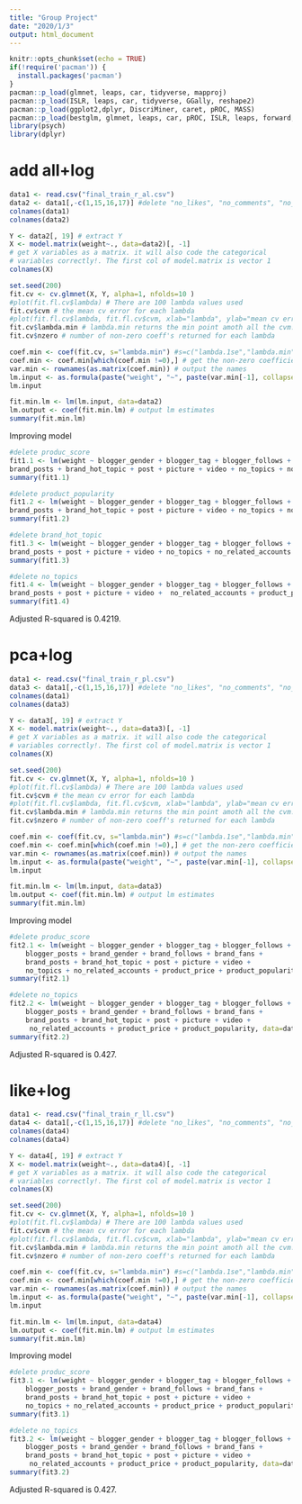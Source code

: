 ---
title: "Group Project"
date: "2020/1/3"
output: html_document
---
```{r setup, include=FALSE}
knitr::opts_chunk$set(echo = TRUE)
if(!require('pacman')) {
  install.packages('pacman')
}
pacman::p_load(glmnet, leaps, car, tidyverse, mapproj)
pacman::p_load(ISLR, leaps, car, tidyverse, GGally, reshape2)
pacman::p_load(ggplot2,dplyr, DiscriMiner, caret, pROC, MASS)
pacman::p_load(bestglm, glmnet, leaps, car, pROC, ISLR, leaps, forward,maps, GGally, dplyr,DiscriMiner, caret,MASS)
library(psych) 
library(dplyr)
```

# add all+log

```{r}
data1 <- read.csv("final_train_r_al.csv")
data2 <- data1[,-c(1,15,16,17)] #delete "no_likes", "no_comments", "no_reposts"
colnames(data1)
colnames(data2)
```



```{r}
Y <- data2[, 19] # extract Y
X <- model.matrix(weight~., data=data2)[, -1]
# get X variables as a matrix. it will also code the categorical
# variables correctly!. The first col of model.matrix is vector 1
colnames(X)
```

```{r}
set.seed(200)
fit.cv <- cv.glmnet(X, Y, alpha=1, nfolds=10 )
#plot(fit.fl.cv$lambda) # There are 100 lambda values used
fit.cv$cvm # the mean cv error for each lambda
#plot(fit.fl.cv$lambda, fit.fl.cv$cvm, xlab="lambda", ylab="mean cv errors")
fit.cv$lambda.min # lambda.min returns the min point amoth all the cvm.
fit.cv$nzero # number of non-zero coeff's returned for each lambda
```


```{r}
coef.min <- coef(fit.cv, s="lambda.min") #s=c("lambda.1se","lambda.min") or lambda value
coef.min <- coef.min[which(coef.min !=0),] # get the non-zero coefficients
var.min <- rownames(as.matrix(coef.min)) # output the names
lm.input <- as.formula(paste("weight", "~", paste(var.min[-1], collapse = "+"))) 
lm.input
```

```{r}
fit.min.lm <- lm(lm.input, data=data2)
lm.output <- coef(fit.min.lm) # output lm estimates
summary(fit.min.lm)
```

Improving model

```{r}
#delete produc_score
fit1.1 <- lm(weight ~ blogger_gender + blogger_tag + blogger_follows + blogger_fans + blogger_posts + brand_gender + brand_follows + brand_fans + 
brand_posts + brand_hot_topic + post + picture + video + no_topics + no_related_accounts + product_price + product_popularity, data=data2)
summary(fit1.1)
```
```{r}
#delete product_popularity 
fit1.2 <- lm(weight ~ blogger_gender + blogger_tag + blogger_follows + blogger_fans + blogger_posts + brand_gender + brand_follows + brand_fans + 
brand_posts + brand_hot_topic + post + picture + video + no_topics + no_related_accounts + product_price, data=data2)
summary(fit1.2)
```

```{r}
#delete brand_hot_topic
fit1.3 <- lm(weight ~ blogger_gender + blogger_tag + blogger_follows + blogger_fans + blogger_posts + brand_gender + brand_follows + brand_fans + 
brand_posts + post + picture + video + no_topics + no_related_accounts + product_price, data=data2)
summary(fit1.3)
```

```{r}
#delete no_topics
fit1.4 <- lm(weight ~ blogger_gender + blogger_tag + blogger_follows + blogger_fans + blogger_posts + brand_gender + brand_follows + brand_fans + 
brand_posts + post + picture + video +  no_related_accounts + product_price, data=data2)
summary(fit1.4)
```

Adjusted R-squared is 0.4219.

# pca+log
```{r}
data1 <- read.csv("final_train_r_pl.csv")
data3 <- data1[,-c(1,15,16,17)] #delete "no_likes", "no_comments", "no_reposts"
colnames(data1)
colnames(data3)
```


```{r}
Y <- data3[, 19] # extract Y
X <- model.matrix(weight~., data=data3)[, -1]
# get X variables as a matrix. it will also code the categorical
# variables correctly!. The first col of model.matrix is vector 1
colnames(X)
```


```{r}
set.seed(200)
fit.cv <- cv.glmnet(X, Y, alpha=1, nfolds=10 )
#plot(fit.fl.cv$lambda) # There are 100 lambda values used
fit.cv$cvm # the mean cv error for each lambda
#plot(fit.fl.cv$lambda, fit.fl.cv$cvm, xlab="lambda", ylab="mean cv errors")
fit.cv$lambda.min # lambda.min returns the min point amoth all the cvm.
fit.cv$nzero # number of non-zero coeff's returned for each lambda
```


```{r}
coef.min <- coef(fit.cv, s="lambda.min") #s=c("lambda.1se","lambda.min") or lambda value
coef.min <- coef.min[which(coef.min !=0),] # get the non-zero coefficients
var.min <- rownames(as.matrix(coef.min)) # output the names
lm.input <- as.formula(paste("weight", "~", paste(var.min[-1], collapse = "+"))) 
lm.input
```

```{r}
fit.min.lm <- lm(lm.input, data=data3)
lm.output <- coef(fit.min.lm) # output lm estimates
summary(fit.min.lm)
```

Improving model

```{r}
#delete produc_score
fit2.1 <- lm(weight ~ blogger_gender + blogger_tag + blogger_follows + blogger_fans + 
    blogger_posts + brand_gender + brand_follows + brand_fans + 
    brand_posts + brand_hot_topic + post + picture + video + 
    no_topics + no_related_accounts + product_price + product_popularity, data=data3)
summary(fit2.1)
```
```{r}
#delete no_topics
fit2.2 <- lm(weight ~ blogger_gender + blogger_tag + blogger_follows + blogger_fans + 
    blogger_posts + brand_gender + brand_follows + brand_fans + 
    brand_posts + brand_hot_topic + post + picture + video + 
     no_related_accounts + product_price + product_popularity, data=data3)
summary(fit2.2)
```

Adjusted R-squared is 0.427.

# like+log
```{r}
data1 <- read.csv("final_train_r_ll.csv")
data4 <- data1[,-c(1,15,16,17)] #delete "no_likes", "no_comments", "no_reposts"
colnames(data4)
colnames(data4)
```


```{r}
Y <- data4[, 19] # extract Y
X <- model.matrix(weight~., data=data4)[, -1]
# get X variables as a matrix. it will also code the categorical
# variables correctly!. The first col of model.matrix is vector 1
colnames(X)
```


```{r}
set.seed(200)
fit.cv <- cv.glmnet(X, Y, alpha=1, nfolds=10 )
#plot(fit.fl.cv$lambda) # There are 100 lambda values used
fit.cv$cvm # the mean cv error for each lambda
#plot(fit.fl.cv$lambda, fit.fl.cv$cvm, xlab="lambda", ylab="mean cv errors")
fit.cv$lambda.min # lambda.min returns the min point amoth all the cvm.
fit.cv$nzero # number of non-zero coeff's returned for each lambda
```


```{r}
coef.min <- coef(fit.cv, s="lambda.min") #s=c("lambda.1se","lambda.min") or lambda value
coef.min <- coef.min[which(coef.min !=0),] # get the non-zero coefficients
var.min <- rownames(as.matrix(coef.min)) # output the names
lm.input <- as.formula(paste("weight", "~", paste(var.min[-1], collapse = "+"))) 
lm.input
```

```{r}
fit.min.lm <- lm(lm.input, data=data4)
lm.output <- coef(fit.min.lm) # output lm estimates
summary(fit.min.lm)
```

Improving model

```{r}
#delete produc_score
fit3.1 <- lm(weight ~ blogger_gender + blogger_tag + blogger_follows + blogger_fans + 
    blogger_posts + brand_gender + brand_follows + brand_fans + 
    brand_posts + brand_hot_topic + post + picture + video + 
    no_topics + no_related_accounts + product_price + product_popularity, data=data4)
summary(fit3.1)
```
```{r}
#delete no_topics
fit3.2 <- lm(weight ~ blogger_gender + blogger_tag + blogger_follows + blogger_fans + 
    blogger_posts + brand_gender + brand_follows + brand_fans + 
    brand_posts + brand_hot_topic + post + picture + video + 
     no_related_accounts + product_price + product_popularity, data=data4)
summary(fit3.2)
```

Adjusted R-squared is 0.427.